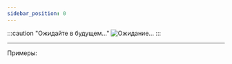 ```yaml
---
sidebar_position: 0
---
```




:::caution "Ожидайте в будущем..."
![Ожидание...](../../.resourses/he-loading.gif)
:::

---

Примеры:
```kts

```